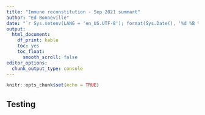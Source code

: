 ```yaml
---
title: "Immune reconstitution - Sep 2021 summart"
author: "Ed Bonneville"
date: "`r Sys.setenv(LANG = 'en_US.UTF-8'); format(Sys.Date(), '%d %B %Y')`"
output: 
  html_document:
    df_print: kable
    toc: yes
    toc_float: 
      smooth_scroll: false
editor_options: 
  chunk_output_type: console
---
```


```r
knitr::opts_chunk$set(echo = TRUE)
```

## Testing

